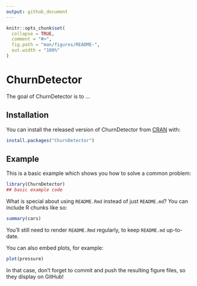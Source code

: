 ```yaml
---
output: github_document
---
```


<!-- README.md is generated from README.Rmd. Please edit that file -->

```r
knitr::opts_chunk$set(
  collapse = TRUE,
  comment = "#>",
  fig.path = "man/figures/README-",
  out.width = "100%"
)
```
# ChurnDetector

<!-- badges: start -->
<!-- badges: end -->

The goal of ChurnDetector is to ...

## Installation

You can install the released version of ChurnDetector from [CRAN](https://CRAN.R-project.org) with:

``` r
install.packages("ChurnDetector")
```

## Example

This is a basic example which shows you how to solve a common problem:

```r
library(ChurnDetector)
## basic example code
```

What is special about using `README.Rmd` instead of just `README.md`? You can include R chunks like so:

```r
summary(cars)
```

You'll still need to render `README.Rmd` regularly, to keep `README.md` up-to-date.

You can also embed plots, for example:

```r
plot(pressure)
```

In that case, don't forget to commit and push the resulting figure files, so they display on GitHub!
